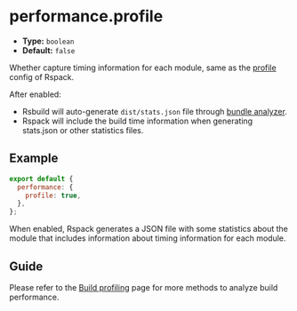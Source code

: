 # performance.profile

- **Type:** `boolean`
- **Default:** `false`

Whether capture timing information for each module, same as the [profile](https://rspack.dev/config/other-options#profile) config of Rspack.

After enabled:

- Rsbuild will auto-generate `dist/stats.json` file through [bundle analyzer](https://github.com/webpack-contrib/webpack-bundle-analyzer).
- Rspack will include the build time information when generating stats.json or other statistics files.

## Example

```js
export default {
  performance: {
    profile: true,
  },
};
```

When enabled, Rspack generates a JSON file with some statistics about the module that includes information about timing information for each module.

## Guide

Please refer to the [Build profiling](/guide/debug/build-profiling) page for more methods to analyze build performance.
